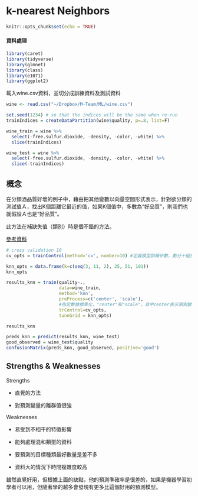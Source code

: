 # k-nearest Neighbors

```r
knitr::opts_chunk$set(echo = TRUE)
```

#### 資料處理{-}
```r
library(caret)
library(tidyverse)
library(glmnet)
library(class)
library(e1071)
library(ggplot2)
```

載入wine.csv資料，並切分成訓練資料及測試資料
```r
wine <- read.csv("~/Dropbox/M-Team/ML/wine.csv")

set.seed(1234) # so that the indices will be the same when re-run
trainIndices = createDataPartition(wine$quality, p=.8, list=F)

wine_train = wine %>% 
  select(-free.sulfur.dioxide, -density, -color, -white) %>% 
  slice(trainIndices)

wine_test = wine %>% 
  select(-free.sulfur.dioxide, -density, -color, -white) %>% 
  slice(-trainIndices)
```

## 概念{-}

在分類酒品質好壞的例子中，藉由把其他變數以向量空間形式表示，針對欲分類的測試值Ａ，找出K個距離它最近的值，如果K個值中，多數為“好品質”，則我們也就假設Ａ也是“好品質”。

此方法在補缺失值（類別）時是個不錯的方法。

<a href="https://yihui.name/animation/example/knn-ani/">參考資料</a>


```r
# cross validation 10
cv_opts = trainControl(method='cv', number=10) #定義模型訓練參數，劃分十組交叉驗證（使用repeatedcv可重複劃分

knn_opts = data.frame(k=c(seq(3, 11, 2), 25, 51, 101))
knn_opts

results_knn = train(quality~., 
                    data=wine_train, 
                    method='knn',
                    preProcess=c('center', 'scale'),
                    #指定數據標準化，"center"和"scale"。其中center表示預測變量減去均值
                    trControl=cv_opts,
                    tuneGrid = knn_opts)

results_knn
```

```r
preds_knn = predict(results_knn, wine_test)
good_observed = wine_test$quality
confusionMatrix(preds_knn, good_observed, positive='good')
```

## Strengths & Weaknesses

Strengths

  - 直覺的方法
  
  - 對預測變量的離群值很強
  
Weaknesses

  - 易受到不相干的特徵影響

  - 能夠處理混和類型的資料

  - 要預測的目標種類最好數量是差不多

  - 資料大的情況下時間複雜度較高
  
雖然直覺好用，但根據上面的缺點，他的預測準確率是很差的，如果是機器學習初學者可以用，但隨著學的越多會發現有更多比這個好用的預測模型。